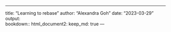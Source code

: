 ---

title: "Learning to rebase"
author: "Alexandra Goh"
date: "2023-03-29"
output:  
  bookdown:: html_document2:
keep_md: true
---